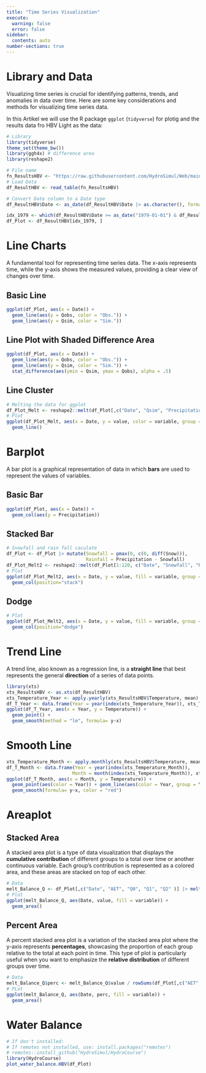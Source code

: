 ```yaml
---
title: "Time Series Visualization"
execute:
  warning: false
  error: false
sidebar:
  contents: auto
number-sections: true
---
```


# Library and Data

Visualizing time series is crucial for identifying patterns, trends, and anomalies in data over time. Here are some key considerations and methods for visualizing time series data.

In this Artikel we will use the R package `ggplot` (`tidyverse`) for plotig and the results data fro HBV Light as the data:

```r
# Library
library(tidyverse)
theme_set(theme_bw())
library(ggh4x) # difference area
library(reshape2)

# File name
fn_ResultsHBV <- "https://raw.githubusercontent.com/HydroSimul/Web/main/data_share/tbl_HBV_Results.txt"
# Load Data
df_ResultHBV <- read_table(fn_ResultsHBV)

# Convert Date column to a Date type
df_ResultHBV$Date <- as_date(df_ResultHBV$Date |> as.character(), format = "%Y%m%d")

idx_1979 <- which(df_ResultHBV$Date >= as_date("1979-01-01") & df_ResultHBV$Date <= as_date("1979-12-31"))
df_Plot <- df_ResultHBV[idx_1979, ]

```

# Line Charts

A fundamental tool for representing time series data. The x-axis represents time, while the y-axis shows the measured values, providing a clear view of changes over time.

## Basic Line

```r
ggplot(df_Plot, aes(x = Date)) +
  geom_line(aes(y = Qobs, color = "Obs.")) +
  geom_line(aes(y = Qsim, color = "Sim.")) 


```

## Line Plot with Shaded Difference Area

```r
ggplot(df_Plot, aes(x = Date)) +
  geom_line(aes(y = Qobs, color = "Obs.")) +
  geom_line(aes(y = Qsim, color = "Sim.")) +
  stat_difference(aes(ymin = Qsim, ymax = Qobs), alpha = .5) 

```


## Line Cluster 

```r
# Melting the data for ggplot
df_Plot_Melt <- reshape2::melt(df_Plot[,c("Date", "Qsim", "Precipitation", "AET")], id = "Date")
# Plot
ggplot(df_Plot_Melt, aes(x = Date, y = value, color = variable, group = variable)) +
  geom_line()
```

# Barplot

A bar plot is a graphical representation of data in which **bars** are used to represent the values of variables. 

## Basic Bar

```r
ggplot(df_Plot, aes(x = Date)) +
  geom_col(aes(y = Precipitation))
```

## Stacked Bar

```r
# Snowfall and rain fall caculate
df_Plot <- df_Plot |> mutate(Snowfall = pmax(0, c(0, diff(Snow))), 
                             Rainfall = Precipitation - Snowfall) 
df_Plot_Melt2 <- reshape2::melt(df_Plot[1:120, c("Date", "Snowfall", "Rainfall")], id = "Date")
# Plot
ggplot(df_Plot_Melt2, aes(x = Date, y = value, fill = variable, group = variable)) +
  geom_col(position="stack")
```

## Dodge


```r
# Plot
ggplot(df_Plot_Melt2, aes(x = Date, y = value, fill = variable, group = variable)) +
  geom_col(position="dodge")
```

# Trend Line

A trend line, also known as a regression line, is a **straight line** that best represents the general **direction** of a series of data points. 

```r
library(xts)
xts_ResultsHBV <- as.xts(df_ResultHBV)
xts_Temperature_Year <- apply.yearly(xts_ResultsHBV$Temperature, mean)
df_T_Year <- data.frame(Year = year(index(xts_Temperature_Year)), xts_Temperature_Year)
ggplot(df_T_Year, aes(x = Year, y = Temperature)) +
  geom_point() +
  geom_smooth(method = "lm", formula= y~x)

```


# Smooth Line

```r
xts_Temperature_Month <- apply.monthly(xts_ResultsHBV$Temperature, mean)
df_T_Month <- data.frame(Year = year(index(xts_Temperature_Month)), 
                        Month = month(index(xts_Temperature_Month)), xts_Temperature_Month)
ggplot(df_T_Month, aes(x = Month, y = Temperature)) +
  geom_point(aes(color = Year)) + geom_line(aes(color = Year, group = Year)) +
  geom_smooth(formula= y~x, color = "red")

```



# Areaplot

## Stacked Area

A stacked area plot is a type of data visualization that displays the **cumulative contribution** of different groups to a total over time or another continuous variable. Each group's contribution is represented as a colored area, and these areas are stacked on top of each other.


```r
# Data
melt_Balance_Q <- df_Plot[,c("Date", "AET", "Q0", "Q1", "Q2" )] |> melt(id = "Date")
# Plot
ggplot(melt_Balance_Q, aes(Date, value, fill = variable)) +
  geom_area() 
```


## Percent Area

A percent stacked area plot is a variation of the stacked area plot where the y-axis represents **percentages**, showcasing the proportion of each group relative to the total at each point in time. This type of plot is particularly useful when you want to emphasize the **relative distribution** of different groups over time.


```r
# Data
melt_Balance_Q$perc <- melt_Balance_Q$value / rowSums(df_Plot[,c("AET", "Q0", "Q1", "Q2" )])
# PLot
ggplot(melt_Balance_Q, aes(Date, perc, fill = variable)) +
  geom_area() 


```

# Water Balance

```r
# If don't installed:
# If remotes not installed, use: install.packages("remotes")
# remotes::install_github("HydroSimul/HydroCourse")
library(HydroCourse)
plot_water_balance.HBV(df_Plot)

```
